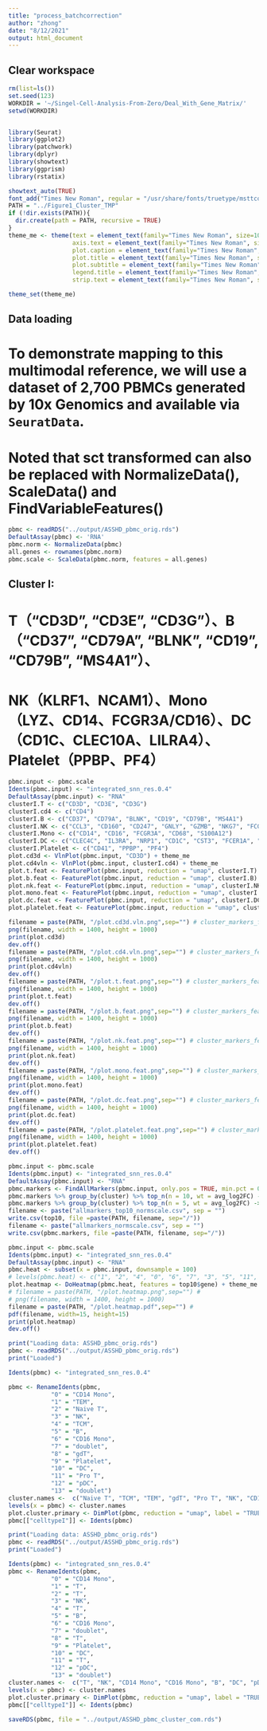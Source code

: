 ```yaml
---
title: "process_batchcorrection"
author: "zhong"
date: "8/12/2021"
output: html_document
---
```


## Clear workspace
```r
rm(list=ls())
set.seed(123)
WORKDIR = '~/Singel-Cell-Analysis-From-Zero/Deal_With_Gene_Matrix/'
setwd(WORKDIR)


library(Seurat)
library(ggplot2)
library(patchwork)
library(dplyr)
library(showtext)  
library(ggprism)
library(rstatix)
```

```r
showtext_auto(TRUE)
font_add("Times New Roman", regular = "/usr/share/fonts/truetype/msttcorefonts/Times_New_Roman.ttf")
PATH = "../Figure1_Cluster_TMP"
if (!dir.exists(PATH)){
  dir.create(path = PATH, recursive = TRUE)
} 
theme_me <- theme(text = element_text(family="Times New Roman", size=10.5, face = "plain"),
                  axis.text = element_text(family="Times New Roman", size=10.5, face = "plain"),
                  plot.caption = element_text(family="Times New Roman", size=10.5, face = "italic"),
                  plot.title = element_text(family="Times New Roman", size=12, face = "bold"),
                  plot.subtitle = element_text(family="Times New Roman", size=11, face = "bold"),
                  legend.title = element_text(family="Times New Roman", size=11, face = "plain"),
                  strip.text = element_text(family="Times New Roman", size=10.5, face = "italic"))

theme_set(theme_me)
```

## Data loading
# To demonstrate mapping to this multimodal reference, we will use a dataset of 2,700 PBMCs generated by 10x Genomics and available via `SeuratData`. 
# Noted that sct transformed can also be replaced with NormalizeData(), ScaleData() and FindVariableFeatures()
```r
pbmc <- readRDS("../output/ASSHD_pbmc_orig.rds")
DefaultAssay(pbmc) <- 'RNA'
pbmc.norm <- NormalizeData(pbmc)
all.genes <- rownames(pbmc.norm)
pbmc.scale <- ScaleData(pbmc.norm, features = all.genes)
```


## Cluster I: 
# T（"CD3D", "CD3E", "CD3G"）、B（"CD37", "CD79A", "BLNK", "CD19", "CD79B", "MS4A1"）、
# NK（KLRF1、NCAM1）、Mono（LYZ、CD14、FCGR3A/CD16）、DC（CD1C、CLEC10A、LILRA4）、Platelet（PPBP、PF4）
```r
pbmc.input <- pbmc.scale
Idents(pbmc.input) <- "integrated_snn_res.0.4"
DefaultAssay(pbmc.input) <- "RNA"
clusterI.T <- c("CD3D", "CD3E", "CD3G")
clusterI.cd4 <- c("CD4")
clusterI.B <- c("CD37", "CD79A", "BLNK", "CD19", "CD79B", "MS4A1")
clusterI.NK <- c("CCL3", "CD160", "CD247", "GNLY", "GZMB", "NKG7", "FCGR3A", "FCGR3B", "KLRB1", "KLRC1", "KLRD1", "KLRF1", "KLRK1", "NCAM1", "ID2")
clusterI.Mono <- c("CD14", "CD16", "FCGR3A", "CD68", "S100A12")
clusterI.DC <- c("CLEC4C", "IL3RA", "NRP1", "CD1C", "CST3", "FCER1A", "CD123", "GZMB")
clusterI.Platelet <- c("CD41", "PPBP", "PF4")
plot.cd3d <- VlnPlot(pbmc.input, "CD3D") + theme_me
plot.cd4vln <- VlnPlot(pbmc.input, clusterI.cd4) + theme_me
plot.t.feat <- FeaturePlot(pbmc.input, reduction = "umap", clusterI.T) + theme_me
plot.b.feat <- FeaturePlot(pbmc.input, reduction = "umap", clusterI.B) + theme_me
plot.nk.feat <- FeaturePlot(pbmc.input, reduction = "umap", clusterI.NK) + theme_me
plot.mono.feat <- FeaturePlot(pbmc.input, reduction = "umap", clusterI.Mono) + theme_me
plot.dc.feat <- FeaturePlot(pbmc.input, reduction = "umap", clusterI.DC) + theme_me
plot.platelet.feat <- FeaturePlot(pbmc.input, reduction = "umap", clusterI.Platelet) + theme_me

filename = paste(PATH, "/plot.cd3d.vln.png",sep="") # cluster_markers_feat.pdf is large for publication, this png is for check
png(filename, width = 1400, height = 1000) 
print(plot.cd3d)
dev.off()
filename = paste(PATH, "/plot.cd4.vln.png",sep="") # cluster_markers_feat.pdf is large for publication, this png is for check
png(filename, width = 1400, height = 1000) 
print(plot.cd4vln)
dev.off()
filename = paste(PATH, "/plot.t.feat.png",sep="") # cluster_markers_feat.pdf is large for publication, this png is for check
png(filename, width = 1400, height = 1000) 
print(plot.t.feat)
dev.off()
filename = paste(PATH, "/plot.b.feat.png",sep="") # cluster_markers_feat.pdf is large for publication, this png is for check
png(filename, width = 1400, height = 1000) 
print(plot.b.feat)
dev.off()
filename = paste(PATH, "/plot.nk.feat.png",sep="") # cluster_markers_feat.pdf is large for publication, this png is for check
png(filename, width = 1400, height = 1000) 
print(plot.nk.feat)
dev.off()
filename = paste(PATH, "/plot.mono.feat.png",sep="") # cluster_markers_feat.pdf is large for publication, this png is for check
png(filename, width = 1400, height = 1000) 
print(plot.mono.feat)
dev.off()
filename = paste(PATH, "/plot.dc.feat.png",sep="") # cluster_markers_feat.pdf is large for publication, this png is for check
png(filename, width = 1400, height = 1000) 
print(plot.dc.feat)
dev.off()
filename = paste(PATH, "/plot.platelet.feat.png",sep="") # cluster_markers_feat.pdf is large for publication, this png is for check
png(filename, width = 1400, height = 1000) 
print(plot.platelet.feat)
dev.off()
```


```r
pbmc.input <- pbmc.scale
Idents(pbmc.input) <- "integrated_snn_res.0.4"
DefaultAssay(pbmc.input) <- "RNA"
pbmc.markers <- FindAllMarkers(pbmc.input, only.pos = TRUE, min.pct = 0.25, logfc.threshold = 0.5)
pbmc.markers %>% group_by(cluster) %>% top_n(n = 10, wt = avg_log2FC) -> top10
pbmc.markers %>% group_by(cluster) %>% top_n(n = 5, wt = avg_log2FC) -> top5
filename <- paste("allmarkers_top10_normscale.csv", sep = "")
write.csv(top10, file =paste(PATH, filename, sep="/")) 
filename <- paste("allmarkers_normscale.csv", sep = "")
write.csv(pbmc.markers, file =paste(PATH, filename, sep="/")) 

```

```r
pbmc.input <- pbmc.scale
Idents(pbmc.input) <- "integrated_snn_res.0.4"
DefaultAssay(pbmc.input) <- "RNA"
pbmc.heat <- subset(x = pbmc.input, downsample = 100)
# levels(pbmc.heat) <- c("1", "2", "4", "0", "6", "7", "3", "5", "11", "13", "8", "14", "9", "10", "12")
plot.heatmap <- DoHeatmap(pbmc.heat, features = top10$gene) + theme_me
# filename = paste(PATH, "/plot.heatmap.png",sep="") # 
# png(filename, width = 1400, height = 1000) 
filename = paste(PATH, "/plot.heatmap.pdf",sep="") # 
pdf(filename, width=15, height=15)
print(plot.heatmap)
dev.off()
```

```r
print("Loading data: ASSHD_pbmc_orig.rds")
pbmc <- readRDS("../output/ASSHD_pbmc_orig.rds")
print("Loaded")  

Idents(pbmc) <- "integrated_snn_res.0.4"

pbmc <- RenameIdents(pbmc, 
            "0" = "CD14 Mono", 
            "1" = "TEM",
            "2" = "Naive T",
            "3" = "NK",
            "4" = "TCM",
            "5" = "B", 
            "6" = "CD16 Mono", 
            "7" = "doublet",
            "8" = "gdT",
            "9" = "Platelet",
            "10" = "DC",
            "11" = "Pro T", 
            "12" = "pDC",
            "13" = "doublet")
cluster.names <-  c("Naive T", "TCM", "TEM", "gdT", "Pro T", "NK", "CD14 Mono", "CD16 Mono", "B", "DC", "pDC", "Platelet", "doublet")
levels(x = pbmc) <- cluster.names
plot.cluster.primary <- DimPlot(pbmc, reduction = "umap", label = "TRUE", label.size = 3, repel = TRUE)
pbmc[["celltypeI"]] <- Idents(pbmc)
```

```r
print("Loading data: ASSHD_pbmc_orig.rds")
pbmc <- readRDS("../output/ASSHD_pbmc_orig.rds")
print("Loaded")  

Idents(pbmc) <- "integrated_snn_res.0.4"
pbmc <- RenameIdents(pbmc, 
            "0" = "CD14 Mono", 
            "1" = "T",
            "2" = "T",
            "3" = "NK",
            "4" = "T",
            "5" = "B", 
            "6" = "CD16 Mono", 
            "7" = "doublet",
            "8" = "T",
            "9" = "Platelet",
            "10" = "DC",
            "11" = "T", 
            "12" = "pDC",
            "13" = "doublet")
cluster.names <-  c("T", "NK", "CD14 Mono", "CD16 Mono", "B", "DC", "pDC", "Platelet", "doublet")
levels(x = pbmc) <- cluster.names
plot.cluster.primary <- DimPlot(pbmc, reduction = "umap", label = "TRUE", label.size = 3, repel = TRUE)
pbmc[["celltypeI"]] <- Idents(pbmc)

saveRDS(pbmc, file = "../output/ASSHD_pbmc_cluster_com.rds")
```